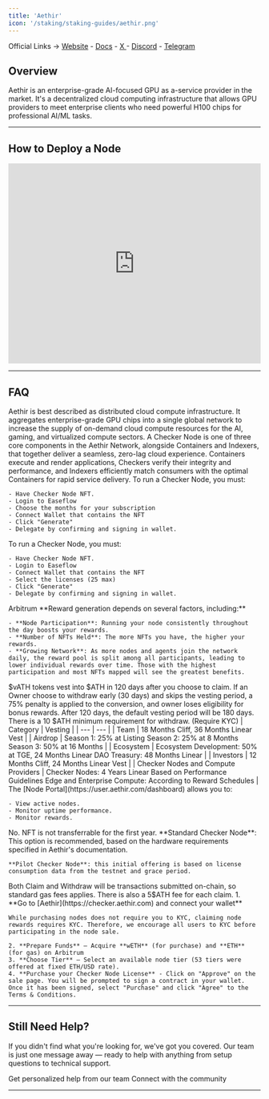 ```yaml
---
title: 'Aethir'
icon: '/staking/staking-guides/aethir.png'
---
```


Official Links → [Website](https://aethir.com) - [Docs](https://docs.aethir.com) - [ X ](https://x.com/AethirCloud) - [Discord](https://discord.gg/aethir) - [Telegram](https://t.me/aethirofficial)

## Overview

Aethir is an enterprise-grade AI-focused GPU as a-service provider in the market. It's a decentralized cloud computing infrastructure that allows GPU providers to meet enterprise clients who need powerful H100 chips for professional AI/ML tasks.

---
## How to Deploy a Node
<Frame caption="">
  <iframe 
    width="100%" 
    height="400" 
    src="https://www.youtube.com/embed/LVZTs-sc-yM" 
    title="Aethir Checker Node" 
    frameBorder="0" 
    allow="accelerometer; autoplay; clipboard-write; encrypted-media; gyroscope; picture-in-picture" 
    allowFullScreen>
  </iframe>
</Frame>

---

## FAQ
<AccordionGroup>
  <Accordion title="What is Aethir?">
    Aethir is best described as distributed cloud compute infrastructure. It aggregates enterprise-grade GPU chips into a single global network to increase the supply of on-demand cloud compute resources for the AI, gaming, and virtualized compute sectors.
  </Accordion>
  
  <Accordion title="What are Aethir Checker Nodes?">
    A Checker Node is one of three core components in the Aethir Network, alongside Containers and Indexers, that together deliver a seamless, zero-lag cloud experience. Containers execute and render applications, Checkers verify their integrity and performance, and Indexers efficiently match consumers with the optimal Containers for rapid service delivery.
  </Accordion>
  
  <Accordion title="How to setup and run Standard Checker Nodes?">
    To run a Checker Node, you must:
    
    - Have Checker Node NFT.
    - Login to Easeflow
    - Choose the months for your subscription
    - Connect Wallet that contains the NFT
    - Click "Generate"
    - Delegate by confirming and signing in wallet.
  </Accordion>
  
  <Accordion title="How to setup and run Pilot Checker Nodes?">
    To run a Checker Node, you must:
    
    - Have Checker Node NFT.
    - Login to Easeflow
    - Connect Wallet that contains the NFT
    - Select the licenses (25 max)
    - Click "Generate"
    - Delegate by confirming and signing in wallet.
  </Accordion>
  
  <Accordion title="On what chain is the project running?">
    Arbitrum
  </Accordion>
  
  <Accordion title="How to earn rewards?">
    **Reward generation depends on several factors, including:**
    
    - **Node Participation**: Running your node consistently throughout the day boosts your rewards.
    - **Number of NFTs Held**: The more NFTs you have, the higher your rewards.
    - **Growing Network**: As more nodes and agents join the network daily, the reward pool is split among all participants, leading to lower individual rewards over time. Those with the highest participation and most NFTs mapped will see the greatest benefits.
  </Accordion>
  
  <Accordion title="How do I claim rewards?">
    $vATH tokens vest into $ATH in 120 days after you choose to claim. If an Owner choose to withdraw early (30 days) and skips the vesting period, a 75% penalty is applied to the conversion, and owner loses eligibility for bonus rewards. After 120 days, the default vesting period will be 180 days. There is a 10 $ATH minimum requirement for withdraw. (Require KYC)
  </Accordion>
  
  <Accordion title="How is the vesting schedule structured?">
    | Category | Vesting |
    | --- | --- |
    | Team | 18 Months Cliff, 36 Months Linear Vest |
    | Airdrop | Season 1: 25% at Listing Season 2: 25% at 8 Months Season 3: 50% at 16 Months |
    | Ecosystem | Ecosystem Development: 50% at TGE, 24 Months Linear DAO Treasury: 48 Months Linear |
    | Investors | 12 Months Cliff, 24 Months Linear Vest |
    | Checker Nodes and Compute Providers | Checker Nodes: 4 Years Linear Based on Performance Guidelines Edge and Enterprise Compute: According to Reward Schedules |
  </Accordion>
  
  <Accordion title="Where can I monitor my node?">
    The [Node Portal](https://user.aethir.com/dashboard) allows you to:
    
    - View active nodes.
    - Monitor uptime performance.
    - Monitor rewards.
  </Accordion>
  
  <Accordion title="Are the NFTs for the Checker nodes transferable? If yes, after how long?">
    No. NFT is not transferrable for the first year.
  </Accordion>
  
  <Accordion title="What's the difference between Aethir Standard Checker Node and Aethir Pilot Node?">
    **Standard Checker Node**: This option is recommended, based on the hardware requirements specified in Aethir's documentation.
    
    **Pilot Checker Node**: this initial offering is based on license consumption data from the testnet and grace period.
  </Accordion>
  
  <Accordion title="Is there a specific fee for each claim/withdrawal, and if so, what is it?">
    Both Claim and Withdraw will be transactions submitted on-chain, so standard gas fees applies. There is also a 5$ATH fee for each claim.
  </Accordion>
  
  <Accordion title="How can I purchase Checker Node NFT?">
    1. **Go to [Aethir](https://checker.aethir.com) and connect your wallet**
    
    While purchasing nodes does not require you to KYC, claiming node rewards requires KYC. Therefore, we encourage all users to KYC before participating in the node sale.
    
    2. **Prepare Funds** – Acquire **wETH** (for purchase) and **ETH** (for gas) on Arbitrum
    3. **Choose Tier** – Select an available node tier (53 tiers were offered at fixed ETH/USD rate).
    4. **Purchase your Checker Node License** - Click on "Approve" on the sale page. You will be prompted to sign a contract in your wallet. Once it has been signed, select "Purchase" and click "Agree" to the Terms & Conditions.
  </Accordion>
</AccordionGroup>

---

## Still Need Help?

If you didn't find what you're looking for, we've got you covered. Our team is just one message away — ready to help with anything from setup questions to technical support.

<CardGroup cols={2}>
  <Card title="Open Support Ticket" icon="rectangle-stack" href="https://discord.com/channels/1217243890352914552/1220638161407836241">
    Get personalized help from our team
  </Card>
  <Card title="Join Discord" icon="message-circle" href="https://discord.com/invite/JDkD4EaqcZ">
    Connect with the community
  </Card>
</CardGroup>

---